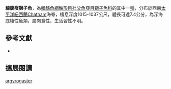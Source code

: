 {{Speciesbox
| name = 線腹瘦獅子魚
| image = 
| image_width = 250px
| image_caption = 
| status = NE
| status_system = IUCN3.1 
| genus = Psednos
| species = argyrogaster
| authority = [[Stein|Stein]], 2012
| synonyms = 
}}
'''線腹瘦獅子魚'''，為[[輻鰭魚綱|輻鰭魚綱]][[鮋形目|鮋形目]][[杜父魚亞目|杜父魚亞目]][[獅子魚科|獅子魚科]]的其中一[[種|種]]，分布於西南[[太平洋|太平洋]][[紐西蘭|紐西蘭]]Chatham海脊，棲息深度1015-1037公尺，體長可達7.4公分，為深海底棲性魚類，屬肉食性，生活習性不明。

== 參考文獻 ==
*{{FishBase_species|genus=Psednos|species=argyrogaster|year=2012|month=11}}

== 擴展閱讀 ==
{{refbegin}}
{{wikispecies-inline|Psednos argyrogaster|線腹瘦獅子魚}}
{{refend}}
{{Taxonbar|from=Q21297438}}

[[Category:瘦獅子魚屬|argyrogaster]]


{{鮋形目小作品}}